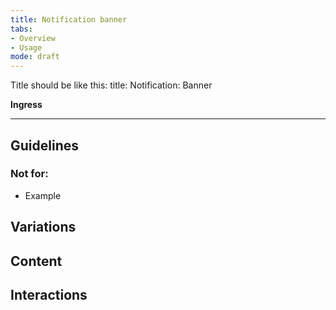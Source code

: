 ```yaml
---
title: Notification banner 
tabs: 
- Overview
- Usage
mode: draft
---
```


Title should be like this: 
title: Notification: Banner 

**Ingress**

***

## Guidelines
<!--List how to use it, sizes, widths, grid interactions, color allowances -->


### Not for: 

* Example 

## Variations 
<!--One heading per frame in Figma, explaning each componnet in that frame -->

## Content

## Interactions
